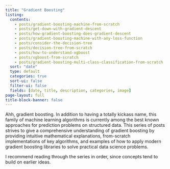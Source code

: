 ```yaml
---
title: "Gradient Boosting"
listing:
  contents:
    - posts/gradient-boosting-machine-from-scratch
    - posts/get-down-with-gradient-descent
    - posts/how-gradient-boosting-does-gradient-descent
    - posts/gradient-boosting-machine-with-any-loss-function
    - posts/consider-the-decision-tree
    - posts/decision-tree-from-scratch
    - posts/how-to-understand-xgboost
    - posts/xgboost-from-scratch
    - posts/gradient-boosting-multi-class-classification-from-scratch
  sort: "date"
  type: default
  categories: true
  sort-ui: false
  filter-ui: false
  fields: [date, title, description, categories, image]
page-layout: full
title-block-banner: false
---
```


Ahh, gradient boosting.  In addition to having a totally kickass name, this family of machine learning algorithms is currently among the best known approaches for prediction problems on structured data. 
This series of posts strives to give a comprehensive understanding of gradient boosting by providing intuitive mathematical explanations, from-scratch implementations of key algorithms, and examples of how to apply modern gradient boosting libraries to solve practical data science problems.

I recommend reading through the series in order, since concepts tend to build on earlier ideas.